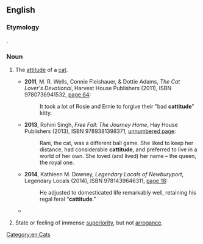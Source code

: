 ==English==

===Etymology===
{{blend|cat|attitude|lang=en}}.

===Noun===
{{en-noun|-}}

# {{context|humorous|lang=en}} The [[attitude]] of a [[cat]].
#* '''2011''', M. R. Wells, Connie Fleishauer, & Dottie Adams, ''The Cat Lover's Devotional'', Harvest House Publishers (2011), ISBN 9780736941532, [https://books.google.com/books?id=JMSdXnXS36wC&pg=PA64&dq=%22bad+cattitude%22 page 64]:
#*: It took a lot of Rosie and Ernie to forgive their "bad '''cattitude'''" kitty.
#* '''2013''', Rohini Singh, ''Free Fall: The Journey Home'', Hay House Publishers (2013), ISBN 9789381398371, [https://books.google.com/books?id=DA89BAAAQBAJ&pg=PT8&dq=%22cattitude%22 unnumbered page]:
#*: Rani, the cat, was a different ball game. She liked to keep her distance, had considerable '''cattitude''', and preferred to live in a world of her own. She loved (and lived) her name – the queen, the royal one.
#* '''2014''', Kathleen M. Downey, ''Legendary Locals of Newburyport'', Legendary Locals (2014), ISBN 9781439646311, [https://books.google.com/books?id=PSkTBAAAQBAJ&pg=PA18&dq=%22cattitude%22 page 18]:
#*: He adjusted to domesticated life remarkably well, retaining his regal feral “'''cattitude'''.”
#* {{seemoreCites|lang=en}}
# {{rfv-sense}} State or feeling of immense [[superiority]], but not [[arrogance]].

[[Category:en:Cats]]
